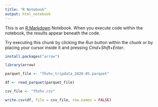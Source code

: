 ```yaml
---
title: "R Notebook"
output: html_notebook
---
```


This is an [R Markdown](http://rmarkdown.rstudio.com) Notebook. When you execute code within the notebook, the results appear beneath the code. 

Try executing this chunk by clicking the *Run* button within the chunk or by placing your cursor inside it and pressing *Cmd+Shift+Enter*. 

```r
install.packages("arrow")

library(arrow)

```


```r
parquet_file <- "fhvhv_tripdata_2020-05.parquet"

df <- read_parquet(parquet_file)

csv_file <- "fhvhv.csv"

write.csv(df, file = csv_file, row.names = FALSE)

```

